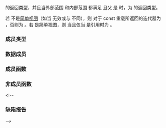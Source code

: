 {{cpp/ranges/join_view/title|''iterator''}}
{{cpp/ranges/join_view/navbar}}

{{ddcl|since=c++20|notes={{mark expos}}|
template&lt; bool Const &gt;
class /*iterator*/
}}

{{rlpt|begin|join_view::begin}} 的返回类型，并且当外部范围 {{tt|V}} 和内部范围 {{c/core|ranges::range_reference_t&lt;V&gt;}} 都满足 {{lconcept|common_range}} 且父 {{tt|join_view}} 是 {{lconcept|forward_range}}时，为 {{rlpt|end|join_view::end}} 的返回类型。

若 {{tt|V}} 不是[[cpp/ranges#辅助概念|简单视图]]（如当 {{c/core|ranges::iterator_t&lt;const V&gt;}} 无效或与 {{c/core|ranges::iterator_t&lt;V&gt;}} 不同），则 {{tt|Const}} 对于 const 重载所返回的迭代器为 {{tt|true}}，否则为 {{tt|false}}。若 {{tt|V}} 是简单视图，则 {{tt|Const}} 当且仅当 {{c/core|ranges::range_reference_t&lt;V&gt;}} 是引用时为 {{tt|true}}。

===成员类型===
{{dsc begin}}
{{dsc hitem|成员|定义}}
{{dsc expos mem type|Parent|{{cpp/ranges/maybe-const|ranges::join_view&lt;V&gt;}}}}
{{dsc expos mem type|Base|{{cpp/ranges/maybe-const|V}}}}
{{dsc expos mem type|OuterIter|{{c/core|1=ranges::iterator_t&lt;Base&gt;}}}}
{{dsc expos mem type|InnerIter|{{c/core|1=ranges::iterator_t&lt;ranges::range_reference_t&lt;Base&gt;&gt;}}}}
{{dsc|{{tt|iterator_concept}}|
* {{lc|std::bidirectional_iterator_tag}}，若 {{c/core|ranges::range_reference_t&lt;Base&gt;}} 为引用类型，且 {{tti|Base}} 和 {{c/core|ranges::range_reference_t&lt;Base&gt;}} 都实现 {{lconcept|bidirectional_range}}；&lt;br&gt;
* {{lc|std::forward_iterator_tag}}，若 {{c/core|ranges::range_reference_t&lt;Base&gt;}} 为引用类型，且 {{tti|Base}} 和 {{c/core|ranges::range_reference_t&lt;Base&gt;}} 都实现 {{lconcept|forward_range}}；&lt;br&gt;
* 否则为 {{lc|std::input_iterator_tag}}。}}
{{dsc|{{tt|iterator_category}}&lt;br&gt;{{mark cond present}}|仅当 {{tt|iterator::iterator_concept}}（见上文）代表 {{lc|std::forward_iterator_tag}} 时有定义。&lt;br&gt;
令 {{tti|OUTERC}} 为 {{c/core|1=std::iterator_traits&lt;ranges::iterator_t&lt;Base&gt;&gt;::iterator_category}}，并令 {{tti|INNERC}} 为 {{c multi
|std::iterator_traits&lt;ranges::iterator_t&lt;ranges::range_reference_t&lt;Base&gt;&gt;&gt;::
|    iterator_category}}.&lt;br&gt;
* {{lc|std::bidirectional_iterator_tag}}，若 {{tti|OUTERC}} 和 {{tti|INNERC}} 都实现 {{c/core|1=std::derived_from&lt;std::bidirectional_iterator_tag&gt;}}；&lt;br&gt;
* {{lc|std::forward_iterator_tag}}，若 {{tti|OUTERC}} 和 {{tti|INNERC}} 都实现 {{c/core|1=std::derived_from&lt;std::forward_iterator_tag&gt;}}；&lt;br&gt;
* 否则为 {{lc|std::input_iterator_tag}}。}}
{{dsc|{{tt|value_type}}|{{c/core|ranges::range_value_t&lt;ranges::range_reference_t&lt;Base&gt;&gt;}}}}
{{dsc|{{tt|difference_type}}|{{c multi
|std::common_type_t&lt;ranges::range_difference_t&lt;Base&gt;,
|                   ranges::range_difference_t&lt;ranges::range_reference_t&lt;Base&gt;&gt;&gt;}}}}
{{dsc end}}

===数据成员===
{{dsc begin}}
{{dsc hitem|成员名|定义}}
{{dsc expos mem obj|outer_|private=yes|spec={{tti|OuterIter}}|外部迭代器}}
{{dsc expos mem obj|inner_|private=yes|spec={{tti|InnerIter}}|内部迭代器}}
{{dsc expos mem obj|parent_|private=yes|spec={{tti|Parent*}}|指向父对象的指针}}
{{dsc end}}

===成员函数===
{{dsc begin}}
{{dsc mem ctor|cpp/ranges/join_view/iterator/iterator|构造迭代器}}
{{dsc mem fun|cpp/ranges/join_view/iterator/operator*|title=operator*&lt;br&gt;operator-&gt;|访问元素}}
{{dsc mem fun|cpp/ranges/join_view/iterator/operator_arith|title=operator++&lt;br&gt;operator++{{small|(int)}}&lt;br&gt;operator--&lt;br&gt;operator--{{small|(int)}}|推进或减少各底层迭代器}}
{{dsc expos mem fun|cpp/ranges/join_view/iterator/satisfy|跳过空的内部范围}}
{{dsc end}}

===非成员函数===
{{dsc begin}}
{{dsc fun|cpp/ranges/join_view/iterator/operator_cmp|title=operator==|比较底层迭代器|notes={{mark c++20}}}}
{{dsc fun|cpp/ranges/join_view/iterator/iter_move|将解引用底层迭代器的结果转型为其关联的右值引用类型|notes={{mark c++20}}}}
{{dsc fun|cpp/ranges/join_view/iterator/iter_swap|交换两个底层迭代器所指向的对象|notes={{mark c++20}}}}
{{dsc end}}

&lt;!--
===缺陷报告===
{{dr list begin}}
{{dr list item|paper=P2259R1|std=C++20|before=成员 {{tt|iterator_category}} 总被定义|after=仅当 {{tt|Base}} 实现 {{lconcept|forward_range}} 时定义}}
{{dr list end}}
--&gt;

{{langlinks|en|es|ja|ru}}